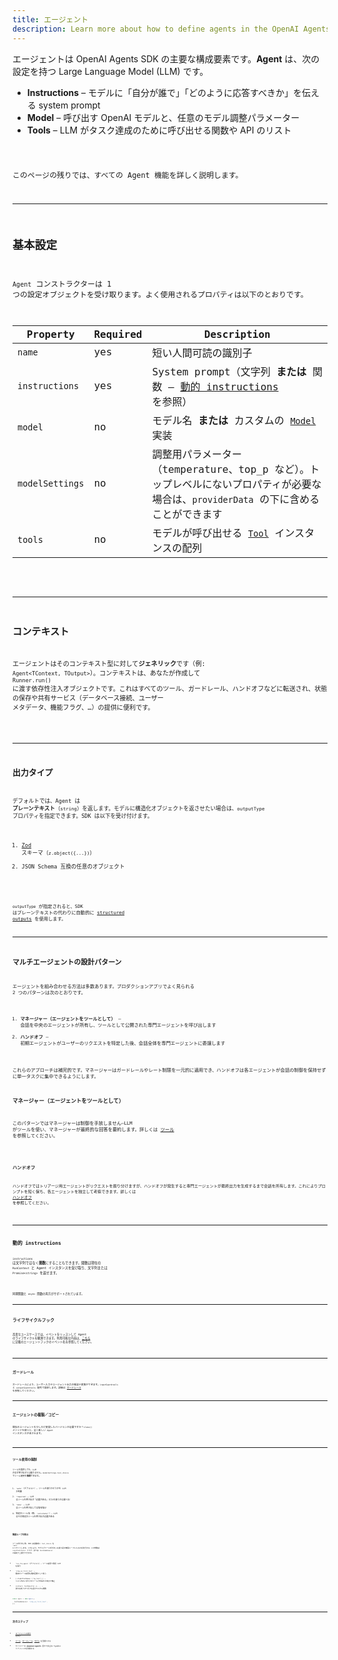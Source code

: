 ```yaml
---
title: エージェント
description: Learn more about how to define agents in the OpenAI Agents SDK for JavaScript / TypeScript
---
```



エージェントは OpenAI Agents SDK の主要な構成要素です。**Agent** は、次の設定を持つ Large Language Model (LLM) です。

- **Instructions** – モデルに「自分が誰で」「どのように応答すべきか」を伝える system prompt
- **Model** – 呼び出す OpenAI モデルと、任意のモデル調整パラメーター
- **Tools** – LLM がタスク達成のために呼び出せる関数や API のリスト

<Code lang="typescript" code={simpleAgent} title="基本的な Agent の定義" />

このページの残りでは、すべての Agent 機能を詳しく説明します。

---

## 基本設定

`Agent` コンストラクターは 1 つの設定オブジェクトを受け取ります。よく使用されるプロパティは以下のとおりです。

| Property        | Required | Description                                                                                                                          |
| --------------- | -------- | ------------------------------------------------------------------------------------------------------------------------------------ |
| `name`          | yes      | 短い人間可読の識別子                                                                                                                 |
| `instructions`  | yes      | System prompt（文字列 **または** 関数 – [動的 instructions](#dynamic-instructions) を参照）                                          |
| `model`         | no       | モデル名 **または** カスタムの [`Model`](/openai-agents-js/openai/agents/interfaces/model/) 実装                                     |
| `modelSettings` | no       | 調整用パラメーター（temperature、top_p など）。トップレベルにないプロパティが必要な場合は、`providerData` の下に含めることができます |
| `tools`         | no       | モデルが呼び出せる [`Tool`](/openai-agents-js/openai/agents/type-aliases/tool/) インスタンスの配列                                   |

<Code lang="typescript" code={agentWithTools} title="ツール付き Agent" />

---

## コンテキスト

エージェントはそのコンテキスト型に対して**ジェネリック**です（例: `Agent<TContext, TOutput>`）。コンテキストは、あなたが作成して `Runner.run()` に渡す依存性注入オブジェクトです。これはすべてのツール、ガードレール、ハンドオフなどに転送され、状態の保存や共有サービス（データベース接続、ユーザー メタデータ、機能フラグ、…）の提供に便利です。

<Code
  lang="typescript"
  code={agentWithContext}
  title="コンテキスト付き Agent"
/>

---

## 出力タイプ

デフォルトでは、Agent は **プレーンテキスト**（`string`）を返します。モデルに構造化オブジェクトを返させたい場合は、`outputType` プロパティを指定できます。SDK は以下を受け付けます。

1. [Zod](https://github.com/colinhacks/zod) スキーマ（`z.object({...})`）
2. JSON Schema 互換の任意のオブジェクト

<Code
  lang="typescript"
  code={agentWithAodOutputType}
  title="Zod による構造化出力"
/>

`outputType` が指定されると、SDK はプレーンテキストの代わりに自動的に
[structured outputs](https://platform.openai.com/docs/guides/structured-outputs) を使用します。

---

## マルチエージェントの設計パターン

エージェントを組み合わせる方法は多数あります。プロダクションアプリでよく見られる 2 つのパターンは次のとおりです。

1. **マネージャー（エージェントをツールとして）** – 会話を中央のエージェントが所有し、ツールとして公開された専門エージェントを呼び出します
2. **ハンドオフ** – 初期エージェントがユーザーのリクエストを特定した後、会話全体を専門エージェントに委譲します

これらのアプローチは補完的です。マネージャーはガードレールやレート制限を一元的に適用でき、ハンドオフは各エージェントが会話の制御を保持せずに単一タスクに集中できるようにします。

### マネージャー（エージェントをツールとして）

このパターンではマネージャーは制御を手放しません—LLM がツールを使い、マネージャーが最終的な回答を要約します。詳しくは [ツール](/openai-agents-js/ja/guides/tools#agents-as-tools) を参照してください。

<Code
  lang="typescript"
  code={agentsAsTools}
  title="エージェントをツールとして"
/>

### ハンドオフ

ハンドオフではトリアージ用エージェントがリクエストを振り分けますが、ハンドオフが発生すると専門エージェントが最終出力を生成するまで会話を所有します。これによりプロンプトを短く保ち、各エージェントを独立して考察できます。詳しくは [ハンドオフ](/openai-agents-js/ja/guides/handoffs) を参照してください。

<Code lang="typescript" code={agentWithHandoffs} title="ハンドオフ付き Agent" />

---

## 動的 instructions

`instructions` は文字列ではなく**関数**にすることもできます。関数は現在の `RunContext` と Agent インスタンスを受け取り、文字列または `Promise<string>` を返せます。

<Code
  lang="typescript"
  code={agentWithDynamicInstructions}
  title="動的 instructions を持つ Agent"
/>

同期関数と `async` 関数の両方がサポートされています。

---

## ライフサイクルフック

高度なユースケースでは、イベントをリッスンして Agent のライフサイクルを観測できます。利用可能な内容は、[こちら](https://github.com/openai/openai-agents-js/blob/main/packages/agents-core/src/lifecycle.ts) に記載のエージェントフックのイベント名を参照してください。

<Code
  lang="typescript"
  code={agentWithLifecycleHooks}
  title="ライフサイクルフック付き Agent"
/>

---

## ガードレール

ガードレールにより、ユーザー入力やエージェント出力の検証や変換ができます。`inputGuardrails` と `outputGuardrails` 配列で設定します。詳細は [ガードレール](/openai-agents-js/ja/guides/guardrails) を参照してください。

---

## エージェントの複製／コピー

既存のエージェントを少しだけ変更したバージョンが必要ですか？`clone()` メソッドを使うと、全く新しい `Agent` インスタンスが返されます。

<Code lang="typescript" code={agentCloning} title="エージェントのクローン" />

---

## ツール使用の強制

ツールを提供しても、LLM が必ず呼び出すとは限りません。`modelSettings.tool_choice` でツール使用を**強制**できます。

1. `'auto'`（デフォルト）– ツールを使うかどうかを LLM が判断
2. `'required'` – LLM はツールを呼び出す「必要がある」（どれを使うかは選べる）
3. `'none'` – LLM はツールを呼び出しては**ならない**
4. 特定のツール名（例: `'calculator'`）– LLM はその特定のツールを呼び出す必要がある

<Code lang="typescript" code={agentForcingToolUse} title="ツール使用の強制" />

### 無限ループの防止

ツール呼び出し後、SDK は自動的に `tool_choice` を `'auto'` にリセットします。これにより、モデルがツール呼び出しを繰り返す無限ループに入るのを防ぎます。この挙動は `resetToolChoice` フラグ、または `toolUseBehavior` の設定で上書きできます。

- `'run_llm_again'`（デフォルト）– ツール結果で再度 LLM を実行
- `'stop_on_first_tool'` – 最初のツール結果を最終回答として扱う
- `{ stopAtToolNames: ['my_tool'] }` – リスト内のいずれかのツールが呼ばれた時点で停止
- `(context, toolResults) => ...` – 実行を終了すべきかを返すカスタム関数

```typescript
const agent = new Agent({
  ...,
  toolUseBehavior: 'stop_on_first_tool',
});
```

---

## 次のステップ

- [エージェントの実行](/openai-agents-js/ja/guides/running-agents) を学ぶ
- [ツール](/openai-agents-js/ja/guides/tools)、[ガードレール](/openai-agents-js/ja/guides/guardrails)、[モデル](/openai-agents-js/ja/guides/models) を深掘りする
- サイドバーの **@openai/agents** 配下で完全な TypeDoc リファレンスを参照する
